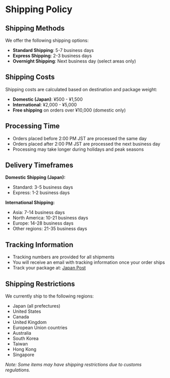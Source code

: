 # Shipping Policy

## Shipping Methods

We offer the following shipping options:
- **Standard Shipping**: 5-7 business days
- **Express Shipping**: 2-3 business days
- **Overnight Shipping**: Next business day (select areas only)

## Shipping Costs

Shipping costs are calculated based on destination and package weight:
- **Domestic (Japan)**: ¥500 - ¥1,500
- **International**: ¥2,000 - ¥5,000
- **Free shipping** on orders over ¥10,000 (domestic only)

## Processing Time

- Orders placed before 2:00 PM JST are processed the same day
- Orders placed after 2:00 PM JST are processed the next business day
- Processing may take longer during holidays and peak seasons

## Delivery Timeframes

**Domestic Shipping (Japan):**
- Standard: 3-5 business days
- Express: 1-2 business days

**International Shipping:**
- Asia: 7-14 business days
- North America: 10-21 business days
- Europe: 14-28 business days
- Other regions: 21-35 business days

## Tracking Information

- Tracking numbers are provided for all shipments
- You will receive an email with tracking information once your order ships
- Track your package at: [Japan Post](https://trackings.post.japanpost.jp/services/srv/search/)

## Shipping Restrictions

We currently ship to the following regions:
- Japan (all prefectures)
- United States
- Canada
- United Kingdom
- European Union countries
- Australia
- South Korea
- Taiwan
- Hong Kong
- Singapore

*Note: Some items may have shipping restrictions due to customs regulations.*
